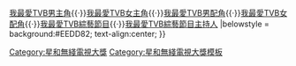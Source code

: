 {{Navbox with columns
|name  = 星和無綫電視大獎
|title = [[星和無綫電視大獎]]
|titlestyle =background:#EEDD82;
|colwidth = 300px
|col1 = 2010 [[星和無綫電視大獎2010|（第1屆）]]<br /> 2014 [[星和無綫電視大獎2014|（第5屆）]]
|col2 = 2011 [[星和無綫電視大獎2011|（第2屆）]]<br /> 2015 [[星和無綫電視大獎2015|（第6屆）]]
|col3 = 2012 [[星和無綫電視大獎2012|（第3屆）]]<br /> 2016 [[星和無綫電視大獎2016|（第7屆）]] 
|col4 = 2013 [[星和無綫電視大獎2013|（第4屆）]]<br /> 2017 [[星和無綫電視大獎2017|（第8屆）]]
|below  = [[星和無綫電視大獎我最愛TVB電視劇集|我最愛TVB電視劇集]]{{·}}[[星和無綫電視大獎我最愛TVB男主角|我最愛TVB男主角]]{{·}}[[星和無綫電視大獎我最愛TVB女主角|我最愛TVB女主角]]{{·}}[[星和無綫電視大獎我最愛TVB男配角|我最愛TVB男配角]]{{·}}[[星和無綫電視大獎我最愛TVB女配角|我最愛TVB女配角]]{{·}}[[星和無綫電視大獎我最愛TVB綜藝節目|我最愛TVB綜藝節目]]{{·}}[[星和無綫電視大獎我最愛TVB綜藝節目主持人|我最愛TVB綜藝節目主持人]]
|belowstyle = background:#EEDD82; text-align:center; 
}}<noinclude>

[[Category:星和無綫電視大獎]]
[[Category:星和無綫電視大獎模板]]